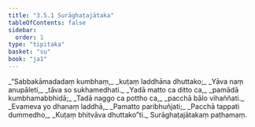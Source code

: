 ```yaml
---
title: "3.5.1 Surāghaṭajātaka"
tableOfContents: false
sidebar:
  order: 1
type: "tipitaka"
basket: "su"
book: "ja1"
---
```



<DynamicBreadcrumb />

<Division number="121" book="ja1" bookNo="22" page="255">

<Paragraph number="838" type="verses" book="ja1">
_“Sabbakāmadadaṃ kumbhaṃ,_  
_kuṭaṃ laddhāna dhuttako;_  
_Yāva naṃ anupāleti,_  
_tāva so sukhamedhati._  

</Paragraph>

</Division>
<Division number="122" book="ja1" bookNo="22" page="255">

<Paragraph number="839" type="verses" book="ja1">
_Yadā matto ca ditto ca,_  
_pamādā kumbhamabbhidā;_  
_Tadā naggo ca pottho ca,_  
_pacchā bālo vihaññati._  

</Paragraph>

</Division>
<Division number="123" book="ja1" bookNo="22" page="255">

<Paragraph number="840" type="verses" book="ja1">
_Evameva yo dhanaṃ laddhā,_  
_Pamatto paribhuñjati;_  
_Pacchā tappati dummedho,_  
_Kuṭaṃ bhitvāva dhuttako”ti._  


</Paragraph>
</Division>

<Paragraph number="841" type="center" book="ja1">
Surāghaṭajātakaṃ paṭhamaṃ.
</Paragraph>